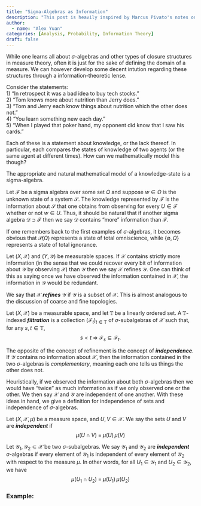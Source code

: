 ```yaml
---
title: "Sigma-Algebras as Information"
description: "This post is heavily inspired by Marcus Pivato's notes on measure and probability. This post is still in progress."
author:
  - name: "Alex Yuan"
categories: [Analysis, Probability, Information Theory]
draft: false
---
```

While one learns all about $\sigma$-algebras and other types of closure structures in measure theory, often it is just for the sake of defining the domain of a measure. We can however develop some decent intution regarding these structures through a information-theoretic lense.

Consider the statements:\
1) "In retrospect it was a bad idea to buy tech stocks."\
2) "Tom knows more about nutrition than Jerry does."\
3) "Tom and Jerry each know things about nutrition which the other does not."\
4) "You learn something new each day."\
5) "When I played that poker hand, my opponent did know that I saw his cards."

Each of these is a statement about knowledge, or the lack thereof. In particular, each
compares the states of knowledge of two agents (or the same agent at different times). How can we mathematically
model this though? 

The appropriate and natural mathematical model of a knowledge-state is a sigma-algebra.

Let $\mathcal{F}$ be a sigma algebra over some set $\Omega$ and suppose $w\in\Omega$ is the unknown state of a system $\mathcal{S}$. The knowledge represented by $\mathcal{F}$ is the information about $\mathcal{S}$ that one obtains from observing for every $U \in \mathcal{F}$ whether or not $w \in U$. Thus, it should be natural that if another sigma algebra $\mathcal{D} \supset \mathcal{F}$ then we say $\mathcal{D}$ contains "more" information than $\mathcal{F}$.\

If one remembers back to the first examples of $\sigma$-algebras, it becomes obvious that $\mathcal{P}(\Omega)$ represents a state of total omniscience, while $\{\emptyset,\Omega\}$ represents a state of total ignorance.

Let $(X, \mathcal{X})$ and $(Y, \mathcal{Y})$ be measurable spaces. If $\mathcal{X}$ contains strictly more information (in the sense that we could recover every bit of information about $\mathcal{Y}$ by observing $\mathcal{X}$) than $\mathcal{Y}$ then we say $\mathcal{X}$ refines $\mathcal{Y}$. One can think of this as saying once we have observed the information contained in $\mathcal{X}$, the information in $\mathcal{Y}$ would be redundant.

We say that $\mathcal{X}$ ***refines*** $\mathcal{Y}$ if $\mathcal{Y}$ is a subset of $\mathcal{X}$. This is almost analogous to the discussion of coarse and fine topologies.


Let $(X,\mathcal{X})$ be a measurable space, and let $\mathbb{T}$ be a linearly ordered set.
A $\mathbb{T}$-indexed ***filtration*** is a collection $(\mathcal{F}_t)_{t\in\mathbb{T}}$ of
$\sigma$-subalgebras of $\mathcal{X}$ such that, for any $s,t\in\mathbb{T}$,
$$
s < t \;\Longrightarrow\; \mathcal{F}_s \subseteq \mathcal{F}_t .
$$


The opposite of the concept of refinement is the concept of ***independence***. If $\mathcal{Y}$ contains no information about $\mathcal{X},$ then the information contained in the two $\sigma$-algebras is *complementary*, meaning each one tells us things the other does not.

Heuristically, if we observed the information about both $\sigma$-algebras 
then we would have "twice" as much information as if we only observed one or the other. We then say $\mathcal{X}$ and $\mathcal{Y}$ are independent of one another. 
With these ideas in hand, we give a definition for independence of sets and independence of $\sigma$-algebras.

Let $(X,\mathcal{X},\mu)$ be a measure space, and $U,V \in \mathcal{X}$. We say the sets $U$ and $V$ are ***independent*** if
$$
\mu(U \cap V) \;=\; \mu(U)\,\mu(V)
$$

Let $\mathcal{Y}_1, \mathcal{Y}_2 \subset \mathcal{X}$ be two $\sigma$-subalgebras. We say $\mathcal{Y}_1$ and $\mathcal{Y}_2$ are ***independent*** $\sigma$-algebras if every element of $\mathcal{Y}_1$ is independent of every element of $\mathcal{Y}_2$ 
with respect to the measure $\mu$. In other words, for all $U_1 \in \mathcal{Y}_1$ and $U_2 \in \mathcal{Y}_2$, we have
$$
\mu(U_1 \cap U_2) \;=\; \mu(U_1)\,\mu(U_2)
$$

### Example:





